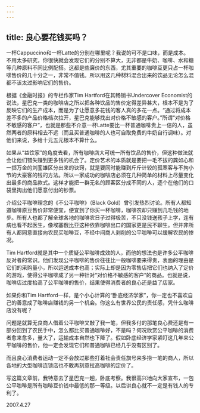 ```yaml
---
---
---
```

title: 良心要花钱买吗？
---




一杯Cappuccino和一杯Latte的分别在哪里呢？我说的可不是口味，而是成本。不用太多研究，你很快就会发现它们的分别不算大，无非都是牛奶、咖啡、水和糖等几种原料不同比例配搭。这都是些廉价的东西，尤其重要的咖啡豆更只占一杯咖啡售价的几十分之一，非常不值钱。所以用这几种材料混合出来的饮品无论怎么混都不该太过影响它们的售价。

根据《金融时报》的专栏作家Tim Hartford在其畅销书Undercover Economist的说法，星巴克一类的咖啡店之所以把各种饮品的售价定得差异甚大，根本不是为了反映它们的生产成本，而是为了让愿意多花钱的客人真的多花一点。“通过将成本差不多的产品价格档次拉开，星巴克能够找出对价格不敏感的客户。”所谓“对价格不敏感的客户”，也就是那些不介意一杯Latte要比一杯普通咖啡贵上一倍的人，虽然两者的原料相去不远（而且买普通咖啡的人也可自取免费的牛奶自行调味）。对他们来说，多给十元五元根本不算什么。

如果从“益饮家”的角度去看，所有咖啡店大可统一所有饮品的售价，但这种做法就会让他们错失赚到更多钱的机会了。定价艺术的本质就是要把一毛不拔的龚如心和一掷万金的刘銮雄区分出来的诀窍，就是要同时能赚到斤斤计较的孤寒客与不拘小节的大豪客的钱的方法。所以一家成功的咖啡店必须在几种简单的材料上尽量变化出最多的商品款式。这样才能把一群无名的顾客区分成不同的人，逐个在他们的口袋里掏出他们愿意付出的钞票。

介绍公平咖啡理念的《不公平咖啡》（Black Gold）曾引发热烈讨论。所有人都知道咖啡原豆售价非常便宜，便宜到了你买一杯咖啡，咖啡农却只赚到几毛钱的地步。所有人也都了解全球各地的咖啡农日子过得极苦，不只没钱送孩子上学，连有病也看不起医生，像埃塞俄比亚这种依靠咖啡出口的国家更是民不聊生。但并非所有人都同意直接向农民买咖啡豆，不经中间商人剥削的公平咖啡可以缓解农民的惨况。

Tim Hartford就是其中一个质疑公平咖啡成效的人，而他的想法也是许多公平咖啡反对者的常识。他们发现公平咖啡的售价往往比一般咖啡要来得贵，表面的理由是它们的采购量小，所以运送成本也高；实际上却是因为零售店把它们也纳入了定价的游戏，使得公平咖啡成了另一种针对“对价格不敏感的客户”的商品。也就是说，咖啡店过度抬高了公平咖啡的售价，结果使得消费者的良心还是益了店家。

如果你和Tim Hartford一样，是个小心计算的“卧底经济学家”，你一定也不喜欢自己的善意成了咖啡店赚钱的另一个机会。你这么有世界公民的责任感，凭什么咖啡店没有呢？

问题是就算无良商人借着公平咖啡又敲了我一笔，但我多付的那笔良心费还是有一部分回到了农民手中，怎么都比买普通咖啡好，不是吗？何况欣赏公平咖啡的消费者愈来愈多，量大了，运输成本自然也下降了。假如卧底经济学家紧盯这几年来公平咖啡的售价，他一定会发现它们和普通咖啡已经几乎没有区别了。

而且良心消费者运动一定不会放过那些打着社会责任旗号来多捞一笔的商人，所以各地的大型咖啡连锁店也不敢再刻意拉高咖啡的定价了。

写这篇文章前，我特意去了星巴克一趟，卧底考察。我很高兴地向大家宣布，一包公平咖啡是所有咖啡豆价钱中最低的那一等级。以后讲良心就不一定是有钱人的专利了。





2007.4.27